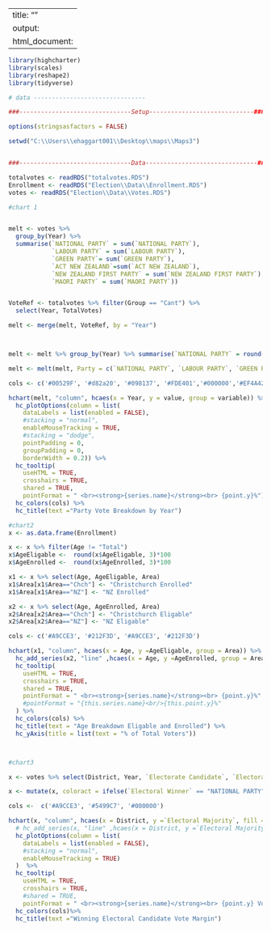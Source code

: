 ---
title: ""
output:
  html_document:
  --- 
  
  
  
```{r, setup, include=FALSE}
library(highcharter)
library(scales)
library(reshape2)
library(tidyverse)

# data -------------------------------

###-------------------------------Setup-----------------------------###

options(stringsasfactors = FALSE)

setwd("C:\\Users\\ehaggart001\\Desktop\\maps\\Maps3")


###-------------------------------Data-------------------------------###

totalvotes <- readRDS("totalvotes.RDS")
Enrollment <- readRDS("Election\\Data\\Enrollment.RDS")
votes <- readRDS("Election\\Data\\Votes.RDS")

```




```{r}
#chart 1


melt <- votes %>%
  group_by(Year) %>%
  summarise(`NATIONAL PARTY` = sum(`NATIONAL PARTY`),
            `LABOUR PARTY` = sum(`LABOUR PARTY`),
            `GREEN PARTY`= sum(`GREEN PARTY`),
            `ACT NEW ZEALAND`=sum(`ACT NEW ZEALAND`),
            `NEW ZEALAND FIRST PARTY` = sum(`NEW ZEALAND FIRST PARTY`),
            `MAORI PARTY` = sum(`MAORI PARTY`))


VoteRef <- totalvotes %>% filter(Group == "Cant") %>%
  select(Year, TotalVotes)

melt <- merge(melt, VoteRef, by = "Year")



melt <- melt %>% group_by(Year) %>% summarise(`NATIONAL PARTY` = round((`NATIONAL PARTY`/TotalVotes)*100,2), `LABOUR PARTY` = round((`LABOUR PARTY`/TotalVotes)*100,2), `GREEN PARTY` = round((`GREEN PARTY`/TotalVotes)*100, 2), `ACT NEW ZEALAND` = round((`ACT NEW ZEALAND`/TotalVotes)*100,2), `NEW ZEALAND FIRST PARTY` = round((`NEW ZEALAND FIRST PARTY`/TotalVotes)*100,2), `MAORI PARTY` = round((`MAORI PARTY`/TotalVotes)*100,2))

melt <- melt(melt, Party = c(`NATIONAL PARTY`, `LABOUR PARTY`, `GREEN PARTY`, `ACT NEW ZEALAND`, `NEW ZEALAND FIRST PARTY`, `MAORI PARTY`)) 

cols <- c('#00529F', '#d82a20', '#098137', '#FDE401','#000000','#EF4A42')

hchart(melt, "column", hcaes(x = Year, y = value, group = variable)) %>% 
  hc_plotOptions(column = list(
    dataLabels = list(enabled = FALSE),
    #stacking = "normal",
    enableMouseTracking = TRUE,
    #stacking = "dodge",
    pointPadding = 0,
    groupPadding = 0,
    borderWidth = 0.2)) %>%
  hc_tooltip(
    useHTML = TRUE,
    crosshairs = TRUE,
    shared = TRUE,
    pointFormat = " <br><strong>{series.name}</strong><br> {point.y}%")%>%
  hc_colors(cols) %>%
  hc_title(text ="Party Vote Breakdown by Year")

```






```{r}
#chart2
x <- as.data.frame(Enrollment)

x <- x %>% filter(Age != "Total")
x$AgeEligable <-  round(x$AgeEligable, 3)*100
x$AgeEnrolled <-  round(x$AgeEnrolled, 3)*100

x1 <- x %>% select(Age, AgeEligable, Area)
x1$Area[x1$Area=="Chch"] <- "Christchurch Enrolled"
x1$Area[x1$Area=="NZ"] <- "NZ Enrolled"

x2 <- x %>% select(Age, AgeEnrolled, Area)
x2$Area[x2$Area=="Chch"] <- "Christchurch Eligable"
x2$Area[x2$Area=="NZ"] <- "NZ Eligable"

cols <- c('#A9CCE3', '#212F3D', '#A9CCE3', '#212F3D')

hchart(x1, "column", hcaes(x = Age, y =AgeEligable, group = Area)) %>%
  hc_add_series(x2, "line" ,hcaes(x = Age, y =AgeEnrolled, group = Area)) %>%
  hc_tooltip(
    useHTML = TRUE,
    crosshairs = TRUE,
    shared = TRUE,
    pointFormat = " <br><strong>{series.name}</strong><br> {point.y}%"
    #pointFormat = "{this.series.name}<br/>{this.point.y}%"
  ) %>%
  hc_colors(cols) %>%
  hc_title(text = "Age Breakdown Eligable and Enrolled") %>%
  hc_yAxis(title = list(text = "% of Total Voters"))




```

```{r}
#chart3

x <- votes %>% select(District, Year, `Electorate Candidate`, `Electoral Winner`, `Electoral Majority`)

x <- mutate(x, coloract = ifelse(`Electoral Winner` == "NATIONAL PARTY", "#00529F", ifelse(`Electoral Winner` == "LABOUR PARTY", '#d82a20', "#D3D3D3")))

cols <-  c('#A9CCE3', '#5499C7', '#000000')

hchart(x, "column", hcaes(x = District, y =`Electoral Majority`, fill = `Electorate Candidate`, group = Year, color = coloract)) %>% 
  # hc_add_series(x, "line" ,hcaes(x = District, y =`Electoral Majority`, group = )) %>%
  hc_plotOptions(column = list(
    dataLabels = list(enabled = FALSE),
    #stacking = "normal",
    enableMouseTracking = TRUE)
  )  %>%
  hc_tooltip(
    useHTML = TRUE,
    crosshairs = TRUE,
    #shared = TRUE,
    pointFormat = " <br><strong>{series.name}</strong><br> {point.y} Votes<br><strong>{point.fill}</strong>") %>%
  hc_colors(cols)%>%
  hc_title(text ="Winning Electoral Candidate Vote Margin")
```
